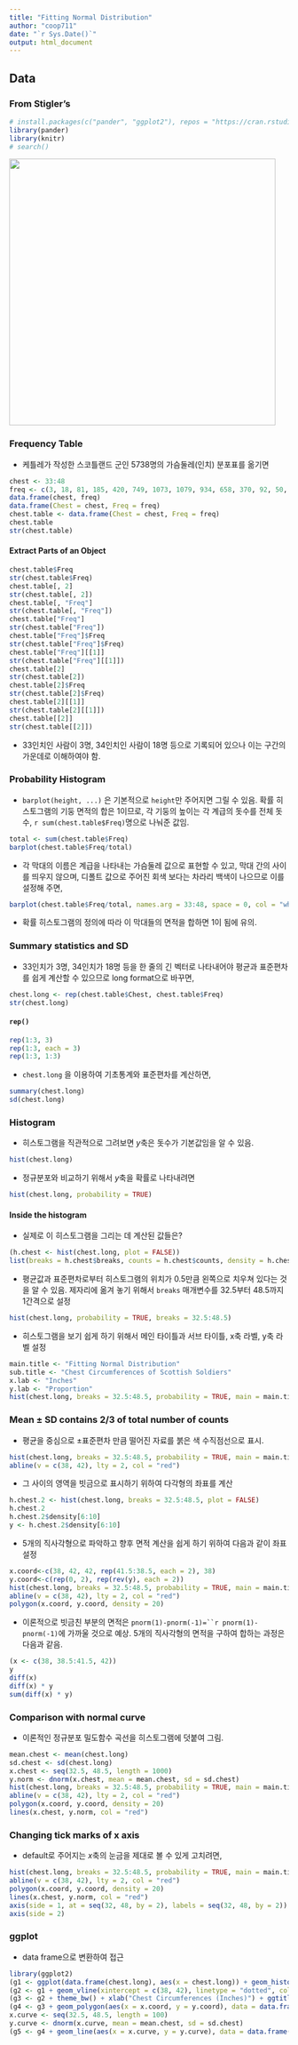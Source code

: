 ```yaml
---
title: "Fitting Normal Distribution"
author: "coop711"
date: "`r Sys.Date()`"
output: html_document
---
```


## Data

### From Stigler's

```r
# install.packages(c("pander", "ggplot2"), repos = "https://cran.rstudio.com")
library(pander)
library(knitr)
# search()
```

<img src = "../pics/quetelet_soldiers.png" width = "480"/>

<!--![Quetelet's frequency table](../pics/quetelet_soldiers.png)-->


### Frequency Table

* 케틀레가 작성한 스코틀랜드 군인 5738명의 가슴둘레(인치) 분포표를 옮기면 

```r
chest <- 33:48
freq <- c(3, 18, 81, 185, 420, 749, 1073, 1079, 934, 658, 370, 92, 50, 21, 4, 1)
data.frame(chest, freq)
data.frame(Chest = chest, Freq = freq)
chest.table <- data.frame(Chest = chest, Freq = freq)
chest.table
str(chest.table)
```

#### Extract Parts of an Object

```r
chest.table$Freq
str(chest.table$Freq)
chest.table[, 2]
str(chest.table[, 2])
chest.table[, "Freq"]
str(chest.table[, "Freq"])
chest.table["Freq"]
str(chest.table["Freq"])
chest.table["Freq"]$Freq
str(chest.table["Freq"]$Freq)
chest.table["Freq"][[1]]
str(chest.table["Freq"][[1]])
chest.table[2]
str(chest.table[2])
chest.table[2]$Freq
str(chest.table[2]$Freq)
chest.table[2][[1]]
str(chest.table[2][[1]])
chest.table[[2]]
str(chest.table[[2]])
```


* 33인치인 사람이 3명, 34인치인 사람이 18명 등으로 기록되어 있으나 이는 구간의 가운데로 이해하여야 함.


### Probability Histogram

* `barplot(height, ...)` 은 기본적으로 `height`만 주어지면 그릴 수 있음. 확률 히스토그램의 기둥 면적의 합은 1이므로, 각 기둥의 높이는 각 계급의 돗수를 전체 돗수, `r sum(chest.table$Freq)`명으로 나눠준 값임.

```r
total <- sum(chest.table$Freq)
barplot(chest.table$Freq/total)
```

* 각 막대의 이름은 계급을 나타내는 가슴둘레 값으로 표현할 수 있고, 막대 간의 사이를 띄우지 않으며, 디폴트 값으로 주어진 회색 보다는 차라리 백색이 나으므로 이를 설정해 주면,

```r
barplot(chest.table$Freq/total, names.arg = 33:48, space = 0, col = "white")
``` 

* 확률 히스토그램의 정의에 따라 이 막대들의 면적을 합하면 1이 됨에 유의.

### Summary statistics and SD

* 33인치가 3명, 34인치가 18명 등을 한 줄의 긴 벡터로 나타내어야 평균과 표준편차를 쉽게 계산할 수 있으므로 long format으로 바꾸면,

```r
chest.long <- rep(chest.table$Chest, chest.table$Freq)
str(chest.long)
```

#### `rep()`

```r
rep(1:3, 3)
rep(1:3, each = 3)
rep(1:3, 1:3)
```


* `chest.long` 을 이용하여 기초통계와 표준편차를 계산하면,

```r
summary(chest.long)
sd(chest.long)
```

### Histogram

* 히스토그램을 직관적으로 그려보면 $y$축은 돗수가 기본값임을 알 수 있음.

```r
hist(chest.long)
```

* 정규분포와 비교하기 위해서 $y$축을 확률로 나타내려면

```r
hist(chest.long, probability = TRUE)
```

#### Inside the histogram

* 실제로 이 히스토그램을 그리는 데 계산된 값들은?

```r
(h.chest <- hist(chest.long, plot = FALSE))
list(breaks = h.chest$breaks, counts = h.chest$counts, density = h.chest$density, mids = h.chest$mids)
```

* 평균값과 표준편차로부터 히스토그램의 위치가 0.5만큼 왼쪽으로 치우쳐 있다는 것을 알 수 있음. 제자리에 옮겨 놓기 위해서 `breaks` 매개변수를 32.5부터 48.5까지 1간격으로 설정

```r
hist(chest.long, probability = TRUE, breaks = 32.5:48.5)
```

* 히스토그램을 보기 쉽게 하기 위해서 메인 타이틀과 서브 타이틀, x축 라벨, y축 라벨 설정

```r
main.title <- "Fitting Normal Distribution"
sub.title <- "Chest Circumferences of Scottish Soldiers"
x.lab <- "Inches"
y.lab <- "Proportion"
hist(chest.long, breaks = 32.5:48.5, probability = TRUE, main = main.title, sub = sub.title, xlab = x.lab, ylab = y.lab)
```

### Mean $\pm$ SD contains 2/3 of total number of counts 

* 평균을 중심으로 $\pm$표준편차 만큼 떨어진 자료를 붉은 색 수직점선으로 표시.

```r
hist(chest.long, breaks = 32.5:48.5, probability = TRUE, main = main.title, sub = sub.title, xlab = x.lab, ylab = y.lab)
abline(v = c(38, 42), lty = 2, col = "red")
```

* 그 사이의 영역을 빗금으로 표시하기 위하여 다각형의 좌표를 계산

```r
h.chest.2 <- hist(chest.long, breaks = 32.5:48.5, plot = FALSE)
h.chest.2
h.chest.2$density[6:10]
y <- h.chest.2$density[6:10]
```

* 5개의 직사각형으로 파악하고 향후 면적 계산을 쉽게 하기 위하여 다음과 같이 좌표 설정

```r
x.coord<-c(38, 42, 42, rep(41.5:38.5, each = 2), 38)
y.coord<-c(rep(0, 2), rep(rev(y), each = 2))
hist(chest.long, breaks = 32.5:48.5, probability = TRUE, main = main.title, sub = sub.title, xlab = x.lab, ylab = y.lab)
abline(v = c(38, 42), lty = 2, col = "red")
polygon(x.coord, y.coord, density = 20)
```

* 이론적으로 빗금친 부분의 면적은 `pnorm(1)-pnorm(-1)=``r pnorm(1)-pnorm(-1)`에 가까울 것으로 예상. 5개의 직사각형의 면적을 구하여 합하는 과정은 다음과 같음.

```r
(x <- c(38, 38.5:41.5, 42))
y
diff(x)
diff(x) * y
sum(diff(x) * y)
```

### Comparison with normal curve

*  이론적인 정규분포 밀도함수 곡선을 히스토그램에 덧붙여 그림.

```r
mean.chest <- mean(chest.long)
sd.chest <- sd(chest.long)
x.chest <- seq(32.5, 48.5, length = 1000)
y.norm <- dnorm(x.chest, mean = mean.chest, sd = sd.chest)
hist(chest.long, breaks = 32.5:48.5, probability = TRUE, main = main.title, sub = sub.title, xlab = x.lab, ylab = y.lab)
abline(v = c(38, 42), lty = 2, col = "red")
polygon(x.coord, y.coord, density = 20)
lines(x.chest, y.norm, col = "red")
```

### Changing tick marks of x axis

* default로 주어지는 $x$축의 눈금을 제대로 볼 수 있게 고치려면,

```r
hist(chest.long, breaks = 32.5:48.5, probability = TRUE, main = main.title, sub = sub.title, xlab = x.lab, ylab = y.lab, axes = FALSE)
abline(v = c(38, 42), lty = 2, col = "red")
polygon(x.coord, y.coord, density = 20)
lines(x.chest, y.norm, col = "red")
axis(side = 1, at = seq(32, 48, by = 2), labels = seq(32, 48, by = 2))
axis(side = 2)
```

### ggplot

* data frame으로 변환하여 접근

```r
library(ggplot2)
(g1 <- ggplot(data.frame(chest.long), aes(x = chest.long)) + geom_histogram(aes(y = ..density..), binwidth = 1, breaks = 32.5:48.5, fill = "white", colour = "black"))
(g2 <- g1 + geom_vline(xintercept = c(38, 42), linetype = "dotted", colour = "red")) 
(g3 <- g2 + theme_bw() + xlab("Chest Circumferences (Inches)") + ggtitle("Quetelet's Scottish Soldiers Data"))
(g4 <- g3 + geom_polygon(aes(x = x.coord, y = y.coord), data = data.frame(x.coord, y.coord), alpha = 0.3, fill = "red"))
x.curve <- seq(32.5, 48.5, length = 100)
y.curve <- dnorm(x.curve, mean = mean.chest, sd = sd.chest)
(g5 <- g4 + geom_line(aes(x = x.curve, y = y.curve), data = data.frame(x.curve, y.curve), colour = "blue"))
```

